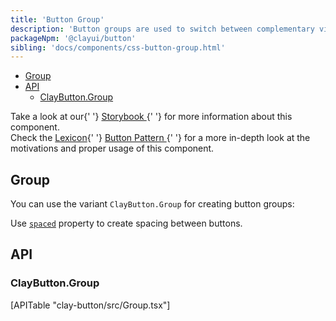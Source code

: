 ```yaml
---
title: 'Button Group'
description: 'Button groups are used to switch between complementary views for example, but they must never be used for complementary actions, "Change and Cancel" actions, or "Save and Cancel" actions. In those cases, single buttons are the correct solution.'
packageNpm: '@clayui/button'
sibling: 'docs/components/css-button-group.html'
---
```



<div class="nav-toc-absolute">
<div class="nav-toc">

-   [Group](#group)
-   [API](#api)
    -   [ClayButton.Group](#claybutton.group)

</div>
</div>

<div class="clay-site-alert alert alert-warning">
	Take a look at our{' '}
	<a href="https://storybook-clayui.netlify.com/?path=/story/claybutton--default">
		Storybook
	</a>{' '}
	for more information about this component.
</div>

<div class="clay-site-alert alert alert-info">
	Check the <a href="https://liferay.design/lexicon/">Lexicon</a>{' '}
	<a href="https://liferay.design/lexicon/core-components/buttons/">
		Button Pattern
	</a>{' '}
	for a more in-depth look at the motivations and proper usage of this
	component.
</div>

## Group

You can use the variant `ClayButton.Group` for creating button groups:

Use [`spaced`](#api-spaced) property to create spacing between buttons.

<ButtonGroup />

## API

### ClayButton.Group

<div>[APITable "clay-button/src/Group.tsx"]</div>
